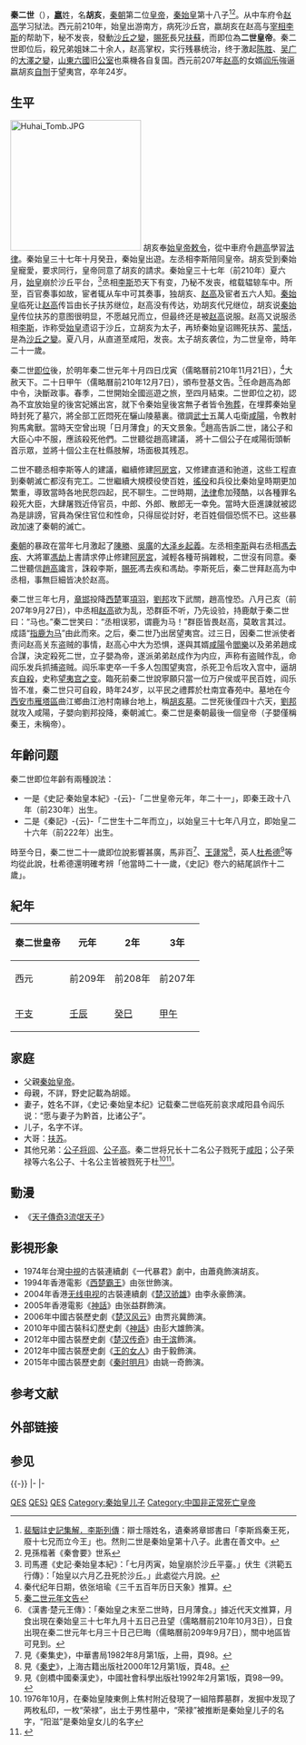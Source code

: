 {{Emperorcn box
|圖像=
|名稱=二世皇帝
|世系=[[秦朝|秦朝]]第二任皇帝
|前任=[[嬴政|嬴政]]
|继任=[[子婴|子婴]]
|在位=前210年8月9日－前207年10月1日（{{age in years and days|207|10|1|210|8|9|age=no}}）
|姓名=嬴胡亥
|尊號='''二世皇帝'''
|陵墓=[[胡亥墓|胡亥墓]]（在今[[西安市|西安市]][[雁塔区|雁塔区]]宜春苑）
|政權=[[秦朝|秦朝]]
|出生日期=前230年<ref name="BD" />
|逝世日期=前207年10月1日<ref name="BD">在世年從《秦始皇本紀》後引《秦記》</ref>
|父=[[嬴政|嬴政]]
|兄弟=[[扶蘇|扶蘇]]、[[公子將閭|公子將閭]]、[[公子高_(秦國)|公子高]]
|年號=無
}}
'''秦二世'''（{{bd|前230年||前207年|10月1日|catIdx=Y嬴}}），[[嬴姓|'''嬴''']]姓，名'''胡亥'''，[[秦朝|秦朝]]第二位[[皇帝|皇帝]]，[[秦始皇|秦始皇]]第十八子<ref>[[裴駰|裴駰]]註[[s:史記三家註/卷087|史記集解．李斯列傳]]：辯士隱姓名，遺秦將章邯書曰「李斯爲秦王死，廢十七兄而立今王」也。然則二世是秦始皇第十八子。此書在善文中。</ref><ref>見孫楷著《秦會要》世系</ref>。从中车府令[[赵高|赵高]]学习狱法。西元前210年，始皇出游南方，病死沙丘宫，嬴胡亥在赵高与[[宰相|宰相]][[李斯|李斯]]的帮助下，秘不发丧，發動[[沙丘之變|沙丘之變]]，[[賜死|賜死]]長兄[[扶蘇|扶蘇]]，而即位為'''二世皇帝'''。秦二世即位后，殺兄弟姐妹二十余人，赵高掌权，实行残暴统治，终于激起[[陈胜|陈胜]]、[[吴广|吴广]]的[[大澤之變|大澤之變]]，[[山東六國|山東六國]]旧[[公室|公室]]也乘機各自复国。西元前207年[[赵高|赵高]]的女婿[[阎乐|阎乐]]強逼嬴胡亥[[自刎|自刎]]于望夷宫，卒年24岁。

== 生平 ==
[[File:Huhai_Tomb.JPG|230px]]
胡亥奉[[始皇帝|始皇帝]][[敕令|敕令]]，從中車府令[[趙高|趙高]]學習[[法律|法律]]。秦始皇三十七年十月癸丑，秦始皇出遊。左丞相李斯陪同皇帝。胡亥受到秦始皇寵愛，要求同行，皇帝同意了胡亥的請求。秦始皇三十七年（前210年）夏六月，[[始皇|始皇]]崩於沙丘平台，<ref>司馬遷《史記·秦始皇本紀》：「七月丙寅，始皇崩於沙丘平臺。」伏生《洪範五行傳》：「始皇以六月乙丑死於沙丘。」此處從六月說。</ref>丞相[[李斯|李斯]]恐天下有变，乃秘不发丧，棺载辒辌车中。所至，百官奏事如故，宦者辄从车中可其奏事，独胡亥、[[赵高|赵高]]及宦者五六人知。[[秦始皇|秦始皇]]临死让[[赵高|赵高]]传旨由长子扶苏继位，赵高没有传达，劝胡亥代兄继位，胡亥说[[秦始皇|秦始皇]]传位扶苏的意图很明显，不愿越兄而立，但最终还是被[[赵高|赵高]]说服。赵高又说服丞相[[李斯|李斯]]，诈称受[[始皇|始皇]]遗诏于沙丘，立胡亥为太子，再矫秦始皇诏赐死扶苏、[[蒙恬|蒙恬]]，是為[[沙丘之變|沙丘之變]]。夏八月，从直道至咸阳，发丧。太子胡亥袭位，为二世皇帝，時年二十一歲。

秦二世[[即位|即位]]後，於明年秦二世元年十月四日戊寅（儒略曆前210年11月21日），<ref>秦代纪年日期，依张培瑜《三千五百年历日天象》推算。</ref>大赦天下。二十日甲午（儒略曆前210年12月7日），頒布登基文告。<ref>[[s:秦二世元年文告|秦二世元年文告]]</ref>任命趙高為郎中令，決斷政事。春季，二世開始全國巡遊之旅，至四月結束。二世即位之初，認為不宜放始皇的後宮妃嬪出宮，就下令秦始皇後宮無子者皆令[[殉葬|殉葬]]，在埋葬秦始皇時封死了墓穴，將全部工匠悶死在驪山陵墓裏。徵調[[武士|武士]]五萬人屯衛[[咸陽|咸陽]]，令教射狗馬禽獸。當時天空曾出現「日月薄食」的天文景象。<ref>《漢書·楚元王傳》：「秦始皇之末至二世時，日月薄食。」據近代天文推算，月食出現在秦始皇三十七年九月十五日己丑望（儒略曆前210年10月3日），日食出現在秦二世元年七月三十日己巳晦（儒略曆前209年9月7日），關中地區皆可見到。</ref>趙高告訴二世，諸公子和大臣心中不服，應該殺死他們。二世聽從趙高建議， 將十二個公子在咸陽街頭斬首示眾，並將十個公主在杜縣肢解，场面极其残忍。

二世不聽丞相李斯等人的建議，繼續修建[[阿房宫|阿房宮]]，又修建直道和驰道，这些工程直到秦朝滅亡都沒有完工。二世繼續大規模役使百姓，[[徭役|徭役]]和兵役比秦始皇時期更加繁重，導致當時各地民怨四起，民不聊生。二世時期，[[法律|法律]]愈加殘酷，以各種罪名殺死大臣，大肆屠戮近侍官员，中郎、外郎、散郎无一幸免。當時大臣進諫就被認為是誹謗，官員為保住官位和性命，只得屈從討好，老百姓個個恐慌不已。这些暴政加速了秦朝的滅亡。

[[秦朝|秦朝]]的暴政在當年七月激起了[[陳勝|陳勝]]、[[吳廣|吳廣]]的[[大泽乡起義|大泽乡起義]]。左丞相[[李斯|李斯]]與右丞相[[馮去疾|馮去疾]]、大將軍[[馮劫|馮劫]]上書請求停止修建[[阿房宮|阿房宮]]，減輕各種苛捐雜稅，二世沒有同意。秦二世聽信[[趙高|趙高]]讒言，誅殺李斯，[[賜死|賜死]]馮去疾和馮劫。李斯死后，秦二世拜赵高为中丞相，事無巨細皆决於赵高。

秦二世三年七月，[[章邯|章邯]]投降[[西楚|西楚]]軍[[項羽|項羽]]，[[劉邦|劉邦]]攻下武關，趙高惶恐。八月己亥（前207年9月27日），中丞相[[赵高|赵高]]欲为乱，恐群臣不听，乃先设验，持鹿献于秦二世曰：“马也。”秦二世笑曰：“丞相误邪，谓鹿为马！”群臣皆畏赵高，莫敢言其过。成語“[[wikt:指鹿为马|指鹿为马]]”由此而來。之后，秦二世乃出居望夷宫。过三日，因秦二世派使者责问赵高关东盗贼的事情，赵高心中大为恐惧，遂與其婿[[咸陽|咸陽]]令[[閻樂|閻樂]]以及弟弟趙成合謀，決定殺死二世，立子嬰為帝，遂派弟弟赵成作为内应，声称有盗贼作乱，命阎乐发兵抓捕盗贼。阎乐率吏卒一千多人包围望夷宫，杀死卫令后攻入宫中，逼胡亥[[自殺|自殺]]，史称[[望夷宫之变|望夷宫之变]]。臨死前秦二世說寧願只當一位万户侯或平民百姓，阎乐皆不准，秦二世只可自殺，時年24岁，以平民之禮葬於杜南宜春苑中。墓地在今[[西安市|西安市]][[雁塔區|雁塔區]]曲江鄉曲江池村南緣台地上，稱[[胡亥墓|胡亥墓]]。二世死後僅四十六天，[[刘邦|劉邦]]就攻入咸陽，子嬰向劉邦投降，秦朝滅亡。秦二世是秦朝最後一個皇帝（子嬰僅稱秦王，未稱帝）。

== 年齡问题 ==
秦二世即位年齡有兩種說法：

* 一是《史記·秦始皇本紀》-{云}-「二世皇帝元年，年二十一」，即秦王政十八年（前230年）出生。
* 二是《秦記》-{云}-「二世生十二年而立」，以始皇三十七年八月立，即始皇二十六年（前222年）出生。

時至今日，秦二世二十一歲即位說影響甚廣，馬非百<ref>見《秦集史》，中華書局1982年8月第1版，上冊，頁98。</ref>、[[王蘧常|王蘧常]]<ref>見《[[秦史_(王蘧常)|秦史]]》，上海古籍出版社2000年12月第1版，頁48。</ref>，英人[[杜希德|杜希德]]<ref>見《劍橋中國秦漢史》，中國社會科學出版社1992年2月第1版，頁98—99。</ref>等均從此說，杜希德還明確考辨「他當時二十一歲，《史記》卷六的結尾誤作十二歲」。

== 紀年 ==
{| class="wikitable" style="text-align:center"
|-
!秦二世皇帝||元年||2年||3年
|-
!西元
|前209年||前208年||前207年
|-
![[干支|干支]]
|[[壬辰|壬辰]]||[[癸巳|癸巳]]||[[甲午|甲午]]
|}

== 家庭 ==
* 父親[[秦始皇|秦始皇帝]]。
* 母親，不詳，野史記載為胡姬。
* 妻子，姓名不詳，《史记·秦始皇本纪》记载秦二世临死前哀求咸阳县令阎乐说：“愿与妻子为黔首，比诸公子”。
* 儿子，名字不详。
* 大哥：[[扶苏|扶苏]]。
* 其他兄弟：[[公子将闾|公子将闾]]、[[公子高_(秦国)|公子高]]。秦二世将兄长十二名公子戮死于[[咸阳|咸阳]]；公子荣禄等六名公子、十名公主皆被戮死于杜<ref>1976年10月，在秦始皇陵東側上焦村附近發現了一組陪葬墓群，发掘中发现了两枚私印，一枚“荣禄”，出土于男性墓中，{{fact|一枚印文为“阳滋”，出土于女姓墓中。|time=}}“荣禄”被推断是秦始皇儿子的名字，“阳滋”是秦始皇女儿的名字</ref><ref>{{Cite web|title=秦始皇陵园出土王子头骨 有望模拟秦始皇|url=http://art.people.com.cn/GB/41067/41121/10182378.html|accessdate=2019-11-14|author=华商报|date=2000-10-13|format=|work=人民网|archive-date=2020-03-31|archive-url=https://web.archive.org/web/20200331214349/http://art.people.com.cn/GB/41067/41121/10182378.html|dead-url=no}}</ref>。

== 動漫 ==
* 《[[天子傳奇#天子傳奇3流氓天子|天子傳奇3流氓天子]]》

== 影視形象 ==
*1974年台灣[[中國電視公司|中視]]的古裝連續劇《一代暴君》劇中，由蕭堯飾演胡亥。
*1994年香港電影《[[西楚霸王_(电影)|西楚霸王]]》由张世飾演。
*2004年香港[[无线电视|无线电视]]的古裝連續劇《[[楚漢驕雄|楚汉骄雄]]》由李永豪飾演。
*2005年香港電影《[[神话_(电影)|神話]]》由张益群飾演。
*2006年中國古裝歷史劇《[[大汉风|楚汉风云]]》由贾兆冀飾演。
*2010年中國古裝科幻歷史劇《[[神话_(电视剧)|神話]]》由彭大雄飾演。
*2012年中國古裝歷史劇《[[楚汉传奇|楚汉传奇]]》由[[于滨|于滨]]飾演。
*2012年中國古裝歷史劇《[[王的女人_(中國電視劇)|王的女人]]》由于毅飾演。
*2015年中國古裝歷史劇《[[秦时明月_(电视剧)|秦时明月]]》由姚一奇飾演。

==参考文献==
{{Reflist}}
==外部链接==
{{Wikisource author}}
==参见==
{{-}}
{{start box}}
{{s-hou|[[秦朝|秦朝]]||前230年||前207年}}
{{s-reg}}
{{s-before|[[秦始皇|秦始皇]]||rows=2}}
{{s-title|[[秦朝君主列表|秦朝皇帝]]|前210年－前207年}}
{{s-after|[[子嬰|秦三世]]|子嬰|rows=2}}
|-
{{s-title|[[中國君主列表|中國君主]]|前210年－前207年}}
|-
{{end box}}
{{秦国君主 |本人 = 胡亥 |时间 = 前209年—前207年 |之前 = 父亲[[秦始皇|秦始皇]] |之后 = [[子婴|子婴]] }}
{{秦末汉初人物}}
[[Category:嬴姓|QES]]
[[Category:秦朝皇帝|QES}]]
[[Category:秦朝自殺人物|QES]]
[[Category:秦始皇儿子|Category:秦始皇儿子]]
[[Category:中国非正常死亡皇帝|Category:中国非正常死亡皇帝]]